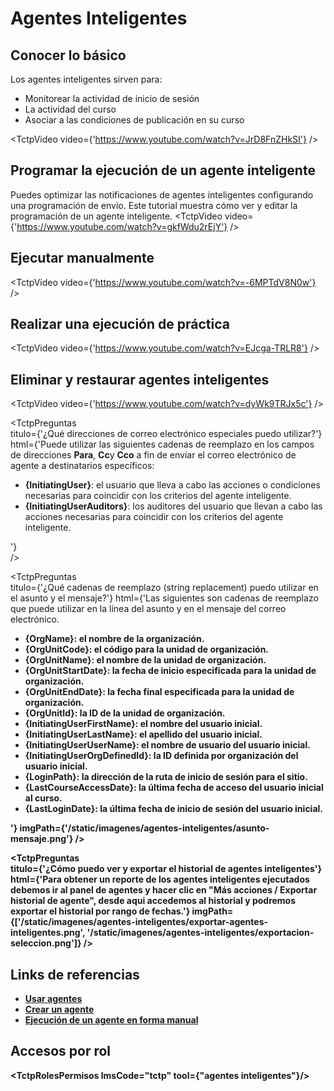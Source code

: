 
# Agentes Inteligentes

## Conocer lo básico
Los agentes inteligentes sirven para: 

- Monitorear la actividad de inicio de sesión
- La actividad del curso
- Asociar a las condiciones de publicación en su curso

<TctpVideo video={'https://www.youtube.com/watch?v=JrD8FnZHkSI'} />

## Programar la ejecución de un agente inteligente
Puedes optimizar las notificaciones de agentes inteligentes configurando una programación de envío. 
Este tutorial muestra cómo ver y editar la programación de un agente inteligente.
<TctpVideo video={'https://www.youtube.com/watch?v=gkfWdu2rEjY'} />

## Ejecutar manualmente
<TctpVideo video={'https://www.youtube.com/watch?v=-6MPTdV8N0w'} />

## Realizar una ejecución de práctica
<TctpVideo video={'https://www.youtube.com/watch?v=EJcga-TRLR8'} />

## Eliminar y restaurar agentes inteligentes    
<TctpVideo video={'https://www.youtube.com/watch?v=dyWk9TRJx5c'} />


<TctpPreguntas    
    titulo={'¿Qué direcciones de correo electrónico especiales puedo utilizar?'}
    html={'Puede utilizar las siguientes cadenas de reemplazo en los campos de direcciones <b>Para</b>, <b>Cc</b>y <b>Cco</b> a fin de enviar el correo electrónico de agente a destinatarios específicos: <ul><li><b>{InitiatingUser}</b>: el usuario que lleva a cabo las acciones o condiciones necesarias para coincidir con los criterios del agente inteligente.</li> <li><b>{InitiatingUserAuditors}</b>: los auditores del usuario que llevan a cabo las acciones necesarias para coincidir con los criterios del agente inteligente.</li></ul>'}    
/>

<TctpPreguntas    
    titulo={'¿Qué cadenas de reemplazo (string replacement) puedo utilizar en el asunto y el mensaje?'}
    html={'Las siguientes son cadenas de reemplazo que puede utilizar en la línea del asunto y en el mensaje del correo electrónico. <ul><li><b>{OrgName}<b>: el nombre de la organización.</li><li><b>{OrgUnitCode}<b>: el código para la unidad de organización.</li><li><b>{OrgUnitName}<b>: el nombre de la unidad de organización.</li><li><b>{OrgUnitStartDate}<b>: la fecha de inicio especificada para la unidad de organización.</li><li><b>{OrgUnitEndDate}<b>: la fecha final especificada para la unidad de organización.</li><li><b>{OrgUnitId}<b>: la ID de la unidad de organización.</li><li><b>{InitiatingUserFirstName}<b>: el nombre del usuario inicial.</li><li><b>{InitiatingUserLastName}<b>: el apellido del usuario inicial.</li><li><b>{InitiatingUserUserName}<b>: el nombre de usuario del usuario inicial.</li><li><b>{InitiatingUserOrgDefinedId}<b>: la ID definida por organización del usuario inicial.</li><li><b>{LoginPath}<b>: la dirección de la ruta de inicio de sesión para el sitio.</li><li><b>{LastCourseAccessDate}<b>: la última fecha de acceso del usuario inicial al curso.</li><li><b>{LastLoginDate}<b>: la última fecha de inicio de sesión del usuario inicial.</li></ul>'}
    imgPath={'/static/imagenes/agentes-inteligentes/asunto-mensaje.png'}
/>

<TctpPreguntas    
    titulo={'¿Cómo puedo ver y exportar el historial de agentes inteligentes'}
    html={'Para obtener un reporte de los agentes inteligentes ejecutados debemos ir al panel de agentes y hacer clic en "Más acciones / Exportar historial de agente", desde aqui accedemos al historial y podremos exportar el historial por rango de fechas.'}
    imgPath={['/static/imagenes/agentes-inteligentes/exportar-agentes-inteligentes.png', '/static/imagenes/agentes-inteligentes/exportacion-seleccion.png']}
/>

## Links de referencias

* <a href="https://documentation.brightspace.com/es-mx/le/intelligent_agents/instructor/using_agents.htm?tocpath=Instructores%7CConfigurar%20e%20impartir%20un%20curso%7CConfigurar%20un%20curso%7CBuscar%20actividad%20que%20coincida%20con%20ciertos%20criterios%7CUsar%20agentes%7C_____0" target="_blank">Usar agentes</a>
* <a href="https://documentation.brightspace.com/es-mx/le/intelligent_agents/instructor/create_agent.htm?tocpath=Instructores%7CConfigurar%20e%20impartir%20un%20curso%7CConfigurar%20un%20curso%7CBuscar%20actividad%20que%20coincida%20con%20ciertos%20criterios%7CUsar%20agentes%7C_____1" target="_blank">Crear un agente</a>
* <a href="https://documentation.brightspace.com/es-mx/le/intelligent_agents/instructor/run_agent_manually.htm?Highlight=agentes" target="_blank">Ejecución de un agente en forma manual</a>


## Accesos por rol

<TctpRolesPermisos lmsCode="tctp" tool={"agentes inteligentes"}/>


